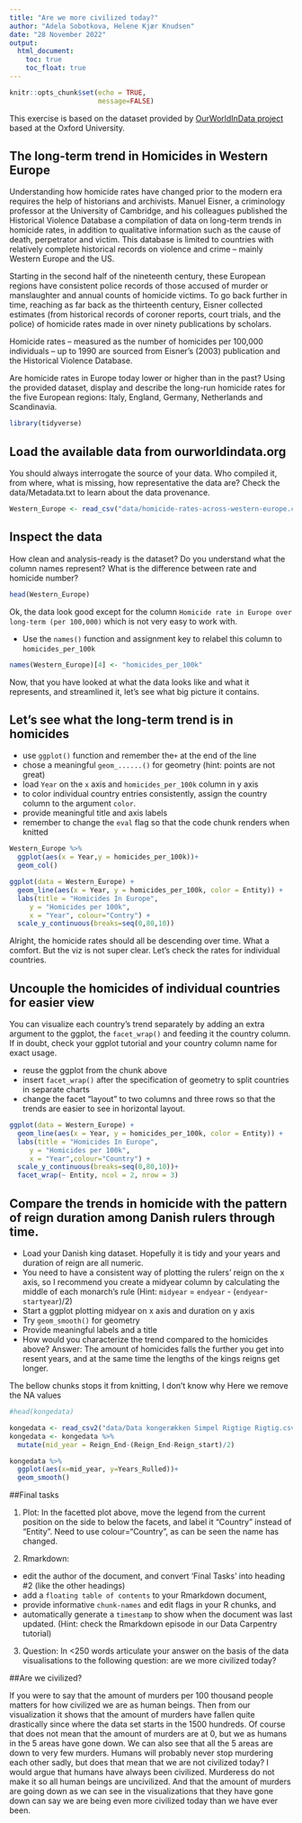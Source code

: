 ---
title: "Are we more civilized today?"
author: "Adela Sobotkova, Helene Kjær Knudsen"
date: "28 November 2022"
output:
  html_document:
    toc: true
    toc_float: true
---


```{r setup, include=FALSE}
knitr::opts_chunk$set(echo = TRUE,
                      message=FALSE)
```
This exercise is based on the dataset provided by [OurWorldInData project](https://ourworldindata.org/homicides) based at the Oxford University.

## The long-term trend in Homicides in Western Europe

Understanding how homicide rates have changed prior to the modern era requires the help of historians and archivists. Manuel Eisner, a criminology professor at the University of Cambridge, and his colleagues published the Historical Violence Database \href{https://cjrc.osu.edu/research/interdisciplinary/hvd}: a compilation of data on long-term trends in homicide rates, in addition to qualitative information such as the cause of death, perpetrator and victim. This database is limited to countries with relatively complete historical records on violence and crime – mainly Western Europe and the US.

Starting in the second half of the nineteenth century, these European regions have consistent police records of those accused of murder or manslaughter and annual counts of homicide victims. To go back further in time, reaching as far back as the thirteenth century, Eisner collected estimates (from historical records of coroner reports, court trials, and the police) of homicide rates made in over ninety publications by scholars.

Homicide rates – measured as the number of homicides per 100,000 individuals – up to 1990 are sourced from Eisner’s (2003) publication and the Historical Violence Database. 

Are homicide rates in Europe today lower or higher than in the past? Using the provided dataset, display and describe the long-run homicide rates for the five European regions: Italy, England, Germany, Netherlands and Scandinavia.

```{r library}
library(tidyverse)
```

## Load the available data from ourworldindata.org

You should always interrogate the source of your data. Who compiled it, from where, what is missing, how representative the data are? Check the data/Metadata.txt to learn about the data provenance.

```{r load-data}
Western_Europe <- read_csv("data/homicide-rates-across-western-europe.csv")
```

## Inspect the data

How clean and analysis-ready is the dataset? Do you understand what the column names represent? What is the difference between rate and homicide number?

```{r inspect}
head(Western_Europe)
```

Ok, the data look good except for the column `Homicide rate in Europe over long-term (per 100,000)` which is not very easy to work with.

- Use the `names()` function and assignment key to relabel this column to `homicides_per_100k` 

```{r relabel column}
names(Western_Europe)[4] <- "homicides_per_100k"
```

Now, that you have looked at what the data looks like and what it represents, and streamlined it, let's see what big picture it contains.

## Let's see what the long-term trend is in homicides

- use `ggplot()` function and remember the`+` at the end of the line
- chose a meaningful `geom_......()`  for geometry (hint: points are not great)
- load `Year` on the `x` axis and `homicides_per_100k` column in y axis
- to color individual country entries consistently, assign the country column to the argument `color`.
- provide meaningful title and axis labels
- remember to change the `eval` flag so that the code chunk renders when knitted 


```{r plot-homicides, eval = FALSE}
Western_Europe %>% 
  ggplot(aes(x = Year,y = homicides_per_100k))+
  geom_col()
```
```{r}
ggplot(data = Western_Europe) + 
  geom_line(aes(x = Year, y = homicides_per_100k, color = Entity)) +
  labs(title = "Homicides In Europe",
     y = "Homicides per 100k",
     x = "Year", colour="Contry") +
  scale_y_continuous(breaks=seq(0,80,10))
```

Alright, the homicide rates should all be descending over time. What a comfort. But the viz is not super clear. Let's check the rates for individual countries.

## Uncouple the homicides of individual countries for easier view

You can visualize each country's trend separately by adding an extra argument to the ggplot, the `facet_wrap()` and feeding it the country column. If in doubt, check your ggplot tutorial and your country column name for exact usage.

- reuse the ggplot from the chunk above
- insert `facet_wrap()` after the specification of geometry to split countries in separate charts
- change the facet "layout" to two columns and three rows so that the trends are easier to see in horizontal layout. 


```{r eval = FALSE}
ggplot(data = Western_Europe) + 
  geom_line(aes(x = Year, y = homicides_per_100k, color = Entity)) +
  labs(title = "Homicides In Europe",
     y = "Homicides per 100k",
     x = "Year",colour="Country") +
  scale_y_continuous(breaks=seq(0,80,10))+
  facet_wrap(~ Entity, ncol = 2, nrow = 3)
```

## Compare the trends in homicide with the pattern of reign duration among Danish rulers through time.

- Load your Danish king dataset. Hopefully it is tidy and your years and duration of reign are all numeric.
- You need to have a consistent way of plotting the rulers' reign on the x axis, so I recommend you create a midyear column by calculating the middle of each monarch's rule (Hint: `midyear` = `endyear` - (`endyear`-`startyear`)/2)
- Start a ggplot plotting midyear on x axis and duration on y axis
- Try `geom_smooth()` for geometry 
- Provide meaningful labels and a title
- How would you characterize the trend compared to the homicides above?
Answer: The amount of homicides falls the further you get into resent years, and at the same time the lengths of the kings reigns get longer.


The bellow chunks stops it from knitting, I don't know why
Here we remove the NA values


```{r}
#head(kongedata)
```

```{r kongedataset behandling}
kongedata <- read_csv2("data/Data kongerækken Simpel Rigtige Rigtig.csv")
kongedata <- kongedata %>% 
  mutate(mid_year = Reign_End-(Reign_End-Reign_start)/2)
```

```{r}
kongedata %>% 
  ggplot(aes(x=mid_year, y=Years_Rulled))+
  geom_smooth()
```

##Final tasks

1) Plot: In the facetted plot above, move the legend from the current position on the side to below the facets, and label it "Country" instead of "Entity".
Need to use colour="Country", as can be seen the name has changed.

2) Rmarkdown: 

  - edit the author of the document, and convert 'Final Tasks' into heading #2 (like the other headings) 
  - add a `floating table of contents` to your Rmarkdown document, 
  - provide informative `chunk-names` and edit flags in your R chunks, and
  - automatically generate a `timestamp` to show when the document was last updated. (Hint: check the Rmarkdown episode in our Data Carpentry tutorial)

3) Question: In <250 words articulate your answer on the basis of the data visualisations to the following question: are we more civilized today?

##Are we civilized?

If you were to say that the amount of murders per 100 thousand people matters for how civilized we are as human beings. Then from our visualization it shows that the amount of murders have fallen quite drastically since where the data set starts in the 1500 hundreds. 
Of course that does not mean that the amount of murders are at 0, but we as humans in the 5 areas have gone down. We can also see that all the 5 areas are down to very few murders. Humans will probably never stop murdering each other sadly, but does that mean that we are not civilized today? 
I would argue that humans have always been civilized. Murderess do not make it so all human beings are uncivilized. And that the amount of murders are going down as we can see in the visualizations that they have gone down can say we are being even more civilized today than we have ever been.